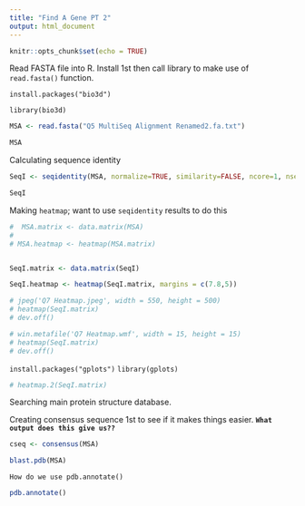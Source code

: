 ```yaml
---
title: "Find A Gene PT 2"
output: html_document
---
```


```r
knitr::opts_chunk$set(echo = TRUE)
```


Read FASTA file into R. Install 1st then call library to make use of `read.fasta()` function.

`install.packages("bio3d")`

`library(bio3d)`


```r
MSA <- read.fasta("Q5 MultiSeq Alignment Renamed2.fa.txt")

MSA

```



Calculating sequence identity 

```r
SeqI <- seqidentity(MSA, normalize=TRUE, similarity=FALSE, ncore=1, nseg.scale=1)

SeqI
```

Making `heatmap`; want to use `seqidentity` results to do this

```r
#  MSA.matrix <- data.matrix(MSA)
# 
# MSA.heatmap <- heatmap(MSA.matrix)


SeqI.matrix <- data.matrix(SeqI)

SeqI.heatmap <- heatmap(SeqI.matrix, margins = c(7.8,5))

# jpeg('Q7 Heatmap.jpeg', width = 550, height = 500)
# heatmap(SeqI.matrix)
# dev.off()

# win.metafile('Q7 Heatmap.wmf', width = 15, height = 15)
# heatmap(SeqI.matrix)
# dev.off()

```



`install.packages("gplots")`
`library(gplots)`
```r
# heatmap.2(SeqI.matrix)
```


Searching main protein structure database. 

Creating consensus sequence 1st to see if it makes things easier.
**`What output does this give us??`**

```r
cseq <- consensus(MSA)


```
 

```r
blast.pdb(MSA)

```


`How do we use pdb.annotate()`

```r
pdb.annotate()
```





























